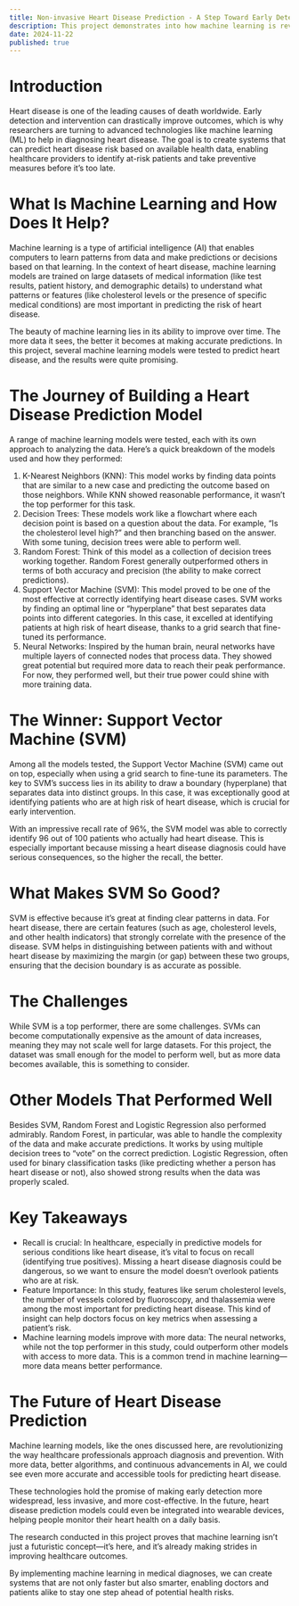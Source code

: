 ```yaml
---
title: Non-invasive Heart Disease Prediction - A Step Toward Early Detection
description: This project demonstrates into how machine learning is revolutionizing heart disease prediction. By analyzing various AI models, we uncover how these technologies can detect risk factors in patient data with impressive accuracy.
date: 2024-11-22
published: true
---
```


# Introduction

Heart disease is one of the leading causes of death worldwide. Early detection and intervention can drastically improve outcomes, which is why researchers are turning to advanced technologies like machine learning (ML) to help in diagnosing heart disease. The goal is to create systems that can predict heart disease risk based on available health data, enabling healthcare providers to identify at-risk patients and take preventive measures before it’s too late.

# What Is Machine Learning and How Does It Help?

Machine learning is a type of artificial intelligence (AI) that enables computers to learn patterns from data and make predictions or decisions based on that learning. In the context of heart disease, machine learning models are trained on large datasets of medical information (like test results, patient history, and demographic details) to understand what patterns or features (like cholesterol levels or the presence of specific medical conditions) are most important in predicting the risk of heart disease.

The beauty of machine learning lies in its ability to improve over time. The more data it sees, the better it becomes at making accurate predictions. In this project, several machine learning models were tested to predict heart disease, and the results were quite promising.

# The Journey of Building a Heart Disease Prediction Model

A range of machine learning models were tested, each with its own approach to analyzing the data. Here’s a quick breakdown of the models used and how they performed:

1. K-Nearest Neighbors (KNN): This model works by finding data points that are similar to a new case and predicting the outcome based on those neighbors. While KNN showed reasonable performance, it wasn’t the top performer for this task.
2. Decision Trees: These models work like a flowchart where each decision point is based on a question about the data. For example, “Is the cholesterol level high?” and then branching based on the answer. With some tuning, decision trees were able to perform well.
3. Random Forest: Think of this model as a collection of decision trees working together. Random Forest generally outperformed others in terms of both accuracy and precision (the ability to make correct predictions).
4. Support Vector Machine (SVM): This model proved to be one of the most effective at correctly identifying heart disease cases. SVM works by finding an optimal line or “hyperplane” that best separates data points into different categories. In this case, it excelled at identifying patients at high risk of heart disease, thanks to a grid search that fine-tuned its performance.
5. Neural Networks: Inspired by the human brain, neural networks have multiple layers of connected nodes that process data. They showed great potential but required more data to reach their peak performance. For now, they performed well, but their true power could shine with more training data.

# The Winner: Support Vector Machine (SVM)

Among all the models tested, the Support Vector Machine (SVM) came out on top, especially when using a grid search to fine-tune its parameters. The key to SVM’s success lies in its ability to draw a boundary (hyperplane) that separates data into distinct groups. In this case, it was exceptionally good at identifying patients who are at high risk of heart disease, which is crucial for early intervention.

With an impressive recall rate of 96%, the SVM model was able to correctly identify 96 out of 100 patients who actually had heart disease. This is especially important because missing a heart disease diagnosis could have serious consequences, so the higher the recall, the better.

# What Makes SVM So Good?

SVM is effective because it’s great at finding clear patterns in data. For heart disease, there are certain features (such as age, cholesterol levels, and other health indicators) that strongly correlate with the presence of the disease. SVM helps in distinguishing between patients with and without heart disease by maximizing the margin (or gap) between these two groups, ensuring that the decision boundary is as accurate as possible.

# The Challenges

While SVM is a top performer, there are some challenges. SVMs can become computationally expensive as the amount of data increases, meaning they may not scale well for large datasets. For this project, the dataset was small enough for the model to perform well, but as more data becomes available, this is something to consider.

# Other Models That Performed Well

Besides SVM, Random Forest and Logistic Regression also performed admirably. Random Forest, in particular, was able to handle the complexity of the data and make accurate predictions. It works by using multiple decision trees to “vote” on the correct prediction. Logistic Regression, often used for binary classification tasks (like predicting whether a person has heart disease or not), also showed strong results when the data was properly scaled.

# Key Takeaways

- Recall is crucial: In healthcare, especially in predictive models for serious conditions like heart disease, it’s vital to focus on recall (identifying true positives). Missing a heart disease diagnosis could be dangerous, so we want to ensure the model doesn’t overlook patients who are at risk.
- Feature Importance: In this study, features like serum cholesterol levels, the number of vessels colored by fluoroscopy, and thalassemia were among the most important for predicting heart disease. This kind of insight can help doctors focus on key metrics when assessing a patient’s risk.
- Machine learning models improve with more data: The neural networks, while not the top performer in this study, could outperform other models with access to more data. This is a common trend in machine learning—more data means better performance.

# The Future of Heart Disease Prediction

Machine learning models, like the ones discussed here, are revolutionizing the way healthcare professionals approach diagnosis and prevention. With more data, better algorithms, and continuous advancements in AI, we could see even more accurate and accessible tools for predicting heart disease.

These technologies hold the promise of making early detection more widespread, less invasive, and more cost-effective. In the future, heart disease prediction models could even be integrated into wearable devices, helping people monitor their heart health on a daily basis.

The research conducted in this project proves that machine learning isn’t just a futuristic concept—it’s here, and it’s already making strides in improving healthcare outcomes.

By implementing machine learning in medical diagnoses, we can create systems that are not only faster but also smarter, enabling doctors and patients alike to stay one step ahead of potential health risks.
